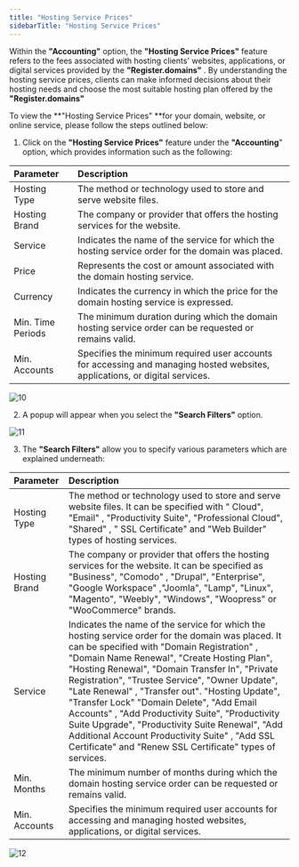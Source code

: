 ```yaml
---
title: "Hosting Service Prices"
sidebarTitle: "Hosting Service Prices"
---
```


Within the **"Accounting"** option, the **"Hosting Service Prices"** feature  refers to the fees associated with hosting clients' websites, applications, or digital services provided by the **"Register.domains"** . By understanding the hosting service prices, clients can make informed decisions about their hosting needs and choose the most suitable hosting plan offered by the **"Register.domains"**

To view the **"Hosting Service Prices" **for your domain, website, or online service, please follow the steps outlined below:

1. Click on the **"Hosting Service Prices"** feature under the **"Accounting**" option, which provides information such as the following:

| Parameter         | Description                                                                                                                 |
| :---------------- | :-------------------------------------------------------------------------------------------------------------------------- |
| Hosting Type      | The method or technology used to store and serve website files.                                                             |
| Hosting Brand     | The company or provider that offers the hosting services for the website.                                                   |
| Service           | Indicates the name of the service for which the hosting service order for the domain was placed.                            |
| Price             | Represents the cost or amount associated with the domain hosting service.                                                   |
| Currency          | Indicates the currency in which the price for the domain hosting service is expressed.                                      |
| Min. Time Periods | The minimum duration during which the domain hosting service order can be requested or remains valid.                       |
| Min. Accounts     | Specifies the minimum required user accounts for accessing and managing hosted websites, applications, or digital services. |

![10](/images/accountingimages/10.png)

2. A popup will appear when you select the  **"Search Filters"** option.

![11](/images/accountingimages/11.png)

3. The **"Search Filters"** allow you to specify various parameters which are explained underneath:

| Parameter     | Description                                                                                                                                                                                                                                                                                                                                                                                                                                                                                                                                                                                                                |
| :------------ | :------------------------------------------------------------------------------------------------------------------------------------------------------------------------------------------------------------------------------------------------------------------------------------------------------------------------------------------------------------------------------------------------------------------------------------------------------------------------------------------------------------------------------------------------------------------------------------------------------------------------- |
| Hosting Type  | The method or technology used to store and serve website files.  It can be specified with  " Cloud", "Email" , "Productivity Suite", "Professional Cloud", "Shared" , " SSL Certificate" and  "Web Builder" types of  hosting services.                                                                                                                                                                                                                                                                                                                                                                                    |
| Hosting Brand | The company or provider that offers the hosting services for the website. It can be specified as  "Business", "Comodo" , "Drupal", "Enterprise", "Google Workspace" ,"Joomla", "Lamp", "Linux", "Magento", "Weebly", "Windows", "Woopress" or "WooCommerce" brands.                                                                                                                                                                                                                                                                                                                                                        |
| Service       | Indicates the name of the service for which the hosting service order for the domain was placed. It can be specified with  "Domain Registration" , "Domain Name Renewal", "Create Hosting Plan", "Hosting Renewal", "Domain Transfer In", "Private Registration", "Trustee Service", "Owner Update", "Late Renewal" , "Transfer out". "Hosting Update", "Transfer Lock"  "Domain Delete", "Add Email Accounts" , "Add Productivity Suite", "Productivity Suite Upgrade", "Productivity Suite Renewal", "Add Additional Account Productivity Suite" , "Add SSL Certificate" and  "Renew SSL Certificate" types of services. |
| Min. Months   | The minimum number of months during which the domain hosting service order can be requested or remains valid.                                                                                                                                                                                                                                                                                                                                                                                                                                                                                                              |
| Min. Accounts | Specifies the minimum required user accounts for accessing and managing hosted websites, applications, or digital services.                                                                                                                                                                                                                                                                                                                                                                                                                                                                                                |

![12](/images/accountingimages/12.png)